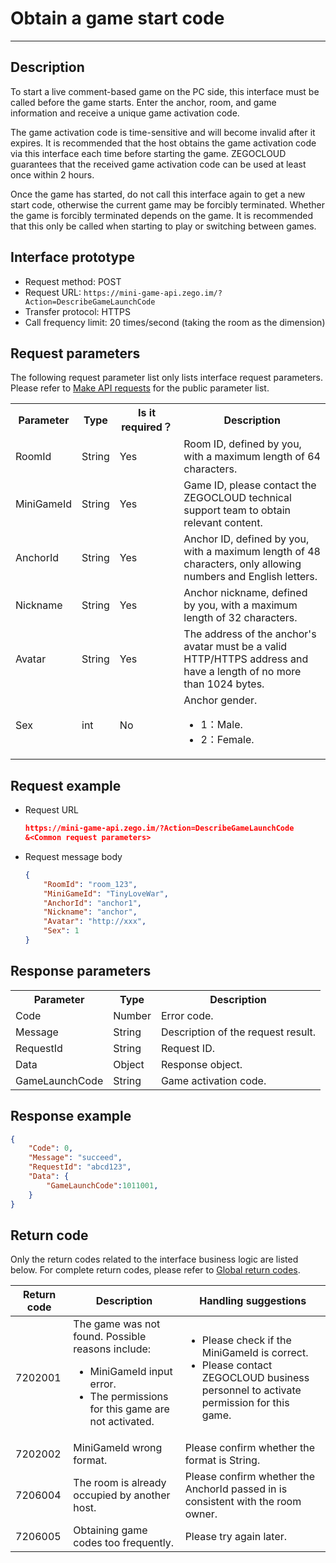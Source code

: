 # Obtain a game start code

- - -


## Description

To start a  live comment-based game on the PC side, this interface must be called before the game starts. Enter the anchor, room, and game information and receive a unique game activation code.

The game activation code is time-sensitive and will become invalid after it expires. It is recommended that the host obtains the game activation code via this interface each time before starting the game. ZEGOCLOUD guarantees that the received game activation code can be used at least once within 2 hours.

<Warning title="Warning">

Once the game has started, do not call this interface again to get a new start code, otherwise the current game may be forcibly terminated. Whether the game is forcibly terminated depends on the game. It is recommended that this only be called when starting to play or switching between games.
</Warning>

## Interface prototype

- Request method: POST
- Request URL: `https://mini-game-api.zego.im/?Action=DescribeGameLaunchCode`
- Transfer protocol: HTTPS
- Call frequency limit: 20 times/second (taking the room as the dimension)

## Request parameters

The following request parameter list only lists interface request parameters. Please refer to [Make API requests](../Making%20API%20Requests.mdx) for the public parameter list.

<table>
  
<tbody><tr>
<th>Parameter</th>
<th>Type</th>
<th>Is it required？</th>
<th>Description</th>
</tr>
<tr>
<td>RoomId</td>
<td>String</td>
<td>Yes</td>
<td>Room ID, defined by you, with a maximum length of 64 characters.</td>
</tr>
<tr>
<td>MiniGameId</td>
<td>String</td>
<td>Yes</td>
<td>Game ID, please contact the ZEGOCLOUD technical support team to obtain relevant content.</td>
</tr>
<tr>
<td>AnchorId</td>
<td>String</td>
<td>Yes</td>
<td>Anchor ID, defined by you, with a maximum length of 48 characters, only allowing numbers and English letters.</td>
</tr>
<tr>
<td>Nickname</td>
<td>String</td>
<td>Yes</td>
<td>Anchor nickname, defined by you, with a maximum length of 32 characters.</td>
</tr>
<tr>
<td>Avatar</td>
<td>String</td>
<td>Yes</td>
<td>The address of the anchor's avatar must be a valid HTTP/HTTPS address and have a length of no more than 1024 bytes.</td>
</tr>
<tr>
<td>Sex</td>
<td>int</td>
<td>No</td>
<td>Anchor gender.<ul><li>1：Male. </li><li>2：Female. </li></ul></td>
</tr>
</tbody></table>


## Request example

- Request URL
  
    ```json
    https://mini-game-api.zego.im/?Action=DescribeGameLaunchCode
    &<Common request parameters>
    ```

- Request message body 
  
    ```json
    {
        "RoomId": "room_123",
        "MiniGameId": "TinyLoveWar",
        "AnchorId": "anchor1",
        "Nickname": "anchor",
        "Avatar": "http://xxx",
        "Sex": 1
    }
    ```

## Response parameters

<table class="collapsible-table" >
  
<tbody><tr data-row-level="1">
<th>Parameter</th>
<th>Type</th>
<th>Description</th>
</tr>
<tr data-row-level="2">
<td>Code</td>
<td>Number</td>
<td>Error code.</td>
</tr>
<tr data-row-level="3">
<td>Message</td>
<td>String</td>
<td>Description of the request result.</td>
</tr>
<tr data-row-level="4">
<td>RequestId</td>
<td>String</td>
<td>Request ID.</td>
</tr>
<tr data-row-level="5" data-row-child="true">
<td>Data</td>
<td>Object</td>
<td>Response object.</td>
</tr>
<tr data-row-level="5-1">
<td>GameLaunchCode</td>
<td>String</td>
<td>Game activation code.</td>
</tr>
</tbody></table>

## Response example

```json
{
    "Code": 0,
    "Message": "succeed",
    "RequestId": "abcd123",
    "Data": {
        "GameLaunchCode":1011001,
    }
}
```

## Return code

Only the return codes related to the interface business logic are listed below. For complete return codes, please refer to [Global return codes](../Return%20Codes.mdx).

| Return code | Description | Handling suggestions |
| -- | -- | -- |
| 7202001 |  The game was not found. Possible reasons include: <ul><li>MiniGameId input error.</li><li>The permissions for this game are not activated.</li></ul> | <ul><li>Please check if the MiniGameId is correct.</li><li> Please contact ZEGOCLOUD business personnel to activate permission for this game.</li></ul> |
| 7202002 |  MiniGameId wrong format. | Please confirm whether the format is String. |
| 7206004 |  The room is already occupied by another host. | Please confirm whether the AnchorId passed in is consistent with the room owner. |
| 7206005 |  Obtaining game codes too frequently. | Please try again later. |
